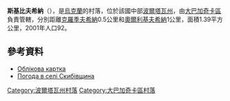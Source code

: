 {{coord|49|45|26|N|33|34|12|E|scale:30000_region:UA|display=title}}

'''斯基比夫希納'''（{{lang-uk|Скибівщина}}），是[[烏克蘭|烏克蘭]]的村落，位於該國中部[[波爾塔瓦州|波爾塔瓦州]]，由[[大巴加奇卡區|大巴加奇卡區]]負責管轄，分別距離[[克羅季夫希納|克羅季夫希納]]0.5公里和[[奧爾利基夫希納|奧爾利基夫希納]]1公里，面積1.39平方公里，2001年人口92。

==參考資料==
*[http://gska2.rada.gov.ua/pls/z7502/A005?rdat1=22.03.2008&rf7571=24696 Облікова картка]{{dead link|date=2018年3月 |bot=InternetArchiveBot |fix-attempted=yes }}
* [http://weather.in.ua/ua/poltavskaja/23987 Погода в селі Скибівщина] {{Wayback|url=http://weather.in.ua/ua/poltavskaja/23987 |date=20111219203659 }}

{{DEFAULTSORT:Скибівщина}}
[[Category:波爾塔瓦州村落|Category:波爾塔瓦州村落]]
[[Category:大巴加奇卡區村落|Category:大巴加奇卡區村落]]


{{Poltava-geo-stub}}